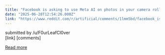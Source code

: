 ```yaml
---
title: "Facebook is asking to use Meta AI on photos in your camera roll you haven’t yet shared"
date: "2025-06-28T12:54:26.000Z"
link: "https://www.reddit.com/r/artificial/comments/1lmm5bd/facebook_is_asking_to_use_meta_ai_on_photos_in/"
---
```


submitted by    /u/F0urLeafCl0ver  
 [link]   [comments]

[Read more](https://www.reddit.com/r/artificial/comments/1lmm5bd/facebook_is_asking_to_use_meta_ai_on_photos_in/)
